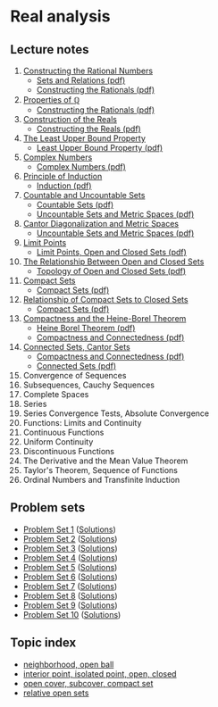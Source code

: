 # Real analysis

## Lecture notes
1. [Constructing the Rational Numbers](./l1)
    - <a href="/18.100/notes/1. Sets and Relations.pdf">Sets and Relations (pdf)</a>
    - <a href="/18.100/notes/2. Constructing the Rationals.pdf">Constructing the Rationals (pdf)</a>
2. [Properties of $\mathbb{Q}$](./l2)
    - <a href="/18.100/notes/2. Constructing the Rationals.pdf">Constructing the Rationals (pdf)</a>
3. [Construction of the Reals](./l3)
    - <a href="/18.100/notes/3. Constructing the Reals.pdf">Constructing the Reals (pdf)</a>
4. [The Least Upper Bound Property](./l4)
    - <a href="/18.100/notes/4. Least Upper Bound Property.pdf">Least Upper Bound Property (pdf)</a>
5. [Complex Numbers](./l5)
    - <a href="/18.100/notes/5. Complex Numbers.pdf">Complex Numbers (pdf)</a>
6. [Principle of Induction](./l6)
    - <a href="/18.100/notes/6. Induction.pdf">Induction (pdf)</a>
7. [Countable and Uncountable Sets](./l7)
    - <a href="/18.100/notes/7. Countable Sets.pdf">Countable Sets (pdf)</a>
    - <a href="/18.100/notes/8. Uncountable Sets and Metric Spaces.pdf">Uncountable Sets and Metric Spaces (pdf)</a>
8. [Cantor Diagonalization and Metric Spaces](./l8)
    - <a href="/18.100/notes/8. Uncountable Sets and Metric Spaces.pdf">Uncountable Sets and Metric Spaces (pdf)</a>
9. [Limit Points](./l9)
    - <a href="/18.100/notes/9. Limit Points, Open and Closed Sets.pdf">Limit Points, Open and Closed Sets (pdf)</a>
10. [The Relationship Between Open and Closed Sets](./l10)
    - <a href="/18.100/notes/10. Topology of Open and Closed Sets.pdf">Topology of Open and Closed Sets (pdf)</a>
11. [Compact Sets](./l11)
    - <a href="/18.100/notes/11. Compact Sets.pdf">Compact Sets (pdf)</a>
12. [Relationship of Compact Sets to Closed Sets](./l12)
    - <a href="/18.100/notes/11. Compact Sets.pdf">Compact Sets (pdf)</a>
13. [Compactness and the Heine-Borel Theorem](./l13)
    - <a href="/18.100/notes/12. Heine Borel Theorem.pdf">Heine Borel Theorem (pdf)</a>
    - <a href="/18.100/notes/13. Compactness and Connectedness.pdf">Compactness and Connectedness (pdf)</a>
14. [Connected Sets, Cantor Sets](./l14)
    - <a href="/18.100/notes/13. Compactness and Connectedness.pdf">Compactness and Connectedness (pdf)</a>
    - <a href="/18.100/notes/14. Connected Sets.pdf">Connected Sets (pdf)</a>
15. Convergence of Sequences
16. Subsequences, Cauchy Sequences
17. Complete Spaces
18. Series
19. Series Convergence Tests, Absolute Convergence
20. Functions: Limits and Continuity
21. Continuous Functions
22. Uniform Continuity
23. Discontinuous Functions
24. The Derivative and the Mean Value Theorem
25. Taylor's Theorem, Sequence of Functions
26. Ordinal Numbers and Transfinite Induction

## Problem sets
- [Problem Set 1](/18.100/ps1.pdf) ([Solutions](/18.100/ps1s.pdf))
- [Problem Set 2](/18.100/ps2.pdf) ([Solutions](/18.100/ps2s.pdf))
- [Problem Set 3](/18.100/ps3.pdf) ([Solutions](/18.100/ps3s.pdf))
- [Problem Set 4](/18.100/ps4.pdf) ([Solutions](/18.100/ps4s.pdf))
- [Problem Set 5](/18.100/ps5.pdf) ([Solutions](/18.100/ps5s.pdf))
- [Problem Set 6](/18.100/ps6.pdf) ([Solutions](/18.100/ps6s.pdf))
- [Problem Set 7](/18.100/ps7.pdf) ([Solutions](/18.100/ps7s.pdf))
- [Problem Set 8](/18.100/ps8.pdf) ([Solutions](/18.100/ps8s.pdf))
- [Problem Set 9](/18.100/ps9.pdf) ([Solutions](/18.100/ps9s.pdf))
- [Problem Set 10](/18.100/ps10.pdf) ([Solutions](/18.100/ps10s.pdf))

## Topic index
- [neighborhood, open ball](./l8)
- [interior point, isolated point, open, closed](./l9)
- [open cover, subcover, compact set](./l11)
- [relative open sets](./l11)